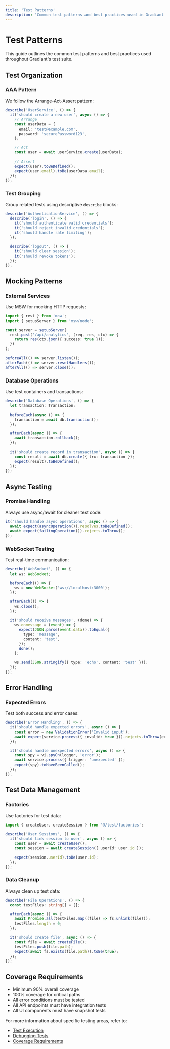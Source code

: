 ```yaml
---
title: 'Test Patterns'
description: 'Common test patterns and best practices used in Gradiant'
---
```


# Test Patterns

This guide outlines the common test patterns and best practices used throughout Gradiant's test suite.

## Test Organization

### AAA Pattern

We follow the Arrange-Act-Assert pattern:

```typescript
describe('UserService', () => {
  it('should create a new user', async () => {
    // Arrange
    const userData = {
      email: 'test@example.com',
      password: 'securePassword123',
    };

    // Act
    const user = await userService.create(userData);

    // Assert
    expect(user).toBeDefined();
    expect(user.email).toBe(userData.email);
  });
});
```

### Test Grouping

Group related tests using descriptive `describe` blocks:

```typescript
describe('AuthenticationService', () => {
  describe('login', () => {
    it('should authenticate valid credentials');
    it('should reject invalid credentials');
    it('should handle rate limiting');
  });

  describe('logout', () => {
    it('should clear session');
    it('should revoke tokens');
  });
});
```

## Mocking Patterns

### External Services

Use MSW for mocking HTTP requests:

```typescript
import { rest } from 'msw';
import { setupServer } from 'msw/node';

const server = setupServer(
  rest.post('/api/analytics', (req, res, ctx) => {
    return res(ctx.json({ success: true }));
  })
);

beforeAll(() => server.listen());
afterEach(() => server.resetHandlers());
afterAll(() => server.close());
```

### Database Operations

Use test containers and transactions:

```typescript
describe('Database Operations', () => {
  let transaction: Transaction;

  beforeEach(async () => {
    transaction = await db.transaction();
  });

  afterEach(async () => {
    await transaction.rollback();
  });

  it('should create record in transaction', async () => {
    const result = await db.create({ trx: transaction });
    expect(result).toBeDefined();
  });
});
```

## Async Testing

### Promise Handling

Always use async/await for cleaner test code:

```typescript
it('should handle async operations', async () => {
  await expect(asyncOperation()).resolves.toBeDefined();
  await expect(failingOperation()).rejects.toThrow();
});
```

### WebSocket Testing

Test real-time communication:

```typescript
describe('WebSocket', () => {
  let ws: WebSocket;

  beforeEach(() => {
    ws = new WebSocket('ws://localhost:3000');
  });

  afterEach(() => {
    ws.close();
  });

  it('should receive messages', (done) => {
    ws.onmessage = (event) => {
      expect(JSON.parse(event.data)).toEqual({
        type: 'message',
        content: 'test',
      });
      done();
    };

    ws.send(JSON.stringify({ type: 'echo', content: 'test' }));
  });
});
```

## Error Handling

### Expected Errors

Test both success and error cases:

```typescript
describe('Error Handling', () => {
  it('should handle expected errors', async () => {
    const error = new ValidationError('Invalid input');
    await expect(service.process({ invalid: true })).rejects.toThrow(error);
  });

  it('should handle unexpected errors', async () => {
    const spy = vi.spyOn(logger, 'error');
    await service.process({ trigger: 'unexpected' });
    expect(spy).toHaveBeenCalled();
  });
});
```

## Test Data Management

### Factories

Use factories for test data:

```typescript
import { createUser, createSession } from '@/test/factories';

describe('User Sessions', () => {
  it('should link session to user', async () => {
    const user = await createUser();
    const session = await createSession({ userId: user.id });

    expect(session.userId).toBe(user.id);
  });
});
```

### Data Cleanup

Always clean up test data:

```typescript
describe('File Operations', () => {
  const testFiles: string[] = [];

  afterEach(async () => {
    await Promise.all(testFiles.map((file) => fs.unlink(file)));
    testFiles.length = 0;
  });

  it('should create file', async () => {
    const file = await createFile();
    testFiles.push(file.path);
    expect(await fs.exists(file.path)).toBe(true);
  });
});
```

## Coverage Requirements

- Minimum 90% overall coverage
- 100% coverage for critical paths
- All error conditions must be tested
- All API endpoints must have integration tests
- All UI components must have snapshot tests

For more information about specific testing areas, refer to:

- [Test Execution](/testing/execution)
- [Debugging Tests](/testing/debugging)
- [Coverage Requirements](/testing/coverage)

